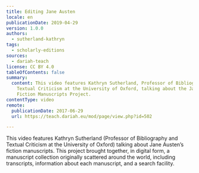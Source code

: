 ```yaml
---
title: Editing Jane Austen
locale: en
publicationDate: 2019-04-29
version: 1.0.0
authors:
  - sutherland-kathryn
tags:
  - scholarly-editions
sources:
  - dariah-teach
license: CC BY 4.0
tableOfContents: false
summary:
  content: This video features Kathryn Sutherland, Professor of Bibliography and
    Textual Criticism at the University of Oxford, talking about the Jane Austen
    Fiction Manuscripts Project.
contentType: video
remote:
  publicationDate: 2017-06-29
  url: https://teach.dariah.eu/mod/page/view.php?id=502

---
```


This video features Kathryn Sutherland (Professor of Bibliography and Textual Criticism at the University of Oxford) talking about Jane Austen’s fiction manuscripts. This project brought together, in digital form, a manuscript collection originally scattered around the world, including transcripts, information about each manuscript, and a search facility.

<VideoCard
  title="DH in Practice"
  subtitle="Editing Jane Austen"
  id="IUJzctu1VXQ"
  image="images/kathryn-sutherland.jpg"
/>
